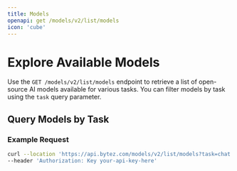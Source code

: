 ```yaml
---
title: Models
openapi: get /models/v2/list/models
icon: 'cube'
---
```


# Explore Available Models

Use the `GET /models/v2/list/models` endpoint to retrieve a list of open-source AI models available for various tasks. You can filter models by task using the `task` query parameter.

## Query Models by Task

### Example Request

```bash
curl --location 'https://api.bytez.com/models/v2/list/models?task=chat' \
--header 'Authorization: Key your-api-key-here'
